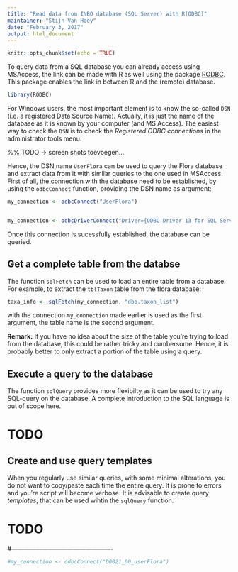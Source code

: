 ```yaml
---
title: "Read data from INBO database (SQL Server) with R(ODBC)"
maintainer: "Stijn Van Hoey"
date: "February 3, 2017"
output: html_document
---
```


```r
knitr::opts_chunk$set(echo = TRUE)
```

To query data from a SQL database you can already access using MSAccess, the link can be made with R as well using the package [RODBC](https://cran.r-project.org/web/packages/RODBC/index.html). This package enables the link in between R and the (remote) database.

```r
library(RODBC)
```

For Windows users, the most important element is to know the so-called `DSN` (i.e. a registered Data Source Name). Actually, it is just the name of the database as it is known by your computer (and MS Access). The easiest way to check the `DSN` is to check the *Registered ODBC connections* in the administrator tools menu.

%% TODO -> screen shots toevoegen...

Hence, the DSN name `UserFlora` can be used to query the Flora database and extract data from it with similar queries to the one used in MSAccess. First of all, the connection with the database need to be established, by using the `odbcConnect` function, providing the DSN name as argument:

```r
my_connection <- odbcConnect("UserFlora")


my_connection <- odbcDriverConnect("Driver={ODBC Driver 13 for SQL Server};Server=inbosql04.inbo.be;Database=NBNData_IPT;Trusted_Connection=yes;")
```

Once this connection is sucessfully established, the database can be queried. 

## Get a complete table from the databse

The function `sqlFetch` can be used to load an entire table from a database. For example, to extract the `tblTaxon` table from the flora database:

```r
taxa_info <- sqlFetch(my_connection, "dbo.taxon_list")
```

with the connection `my_connection` made earlier is used as the first argument, the table name is the second argument.

**Remark:** If you have no idea about the size of the table you're trying to load from the database, this could be rather tricky and cumbersome. Hence, it is probably better to only extract a portion of the table using a query.

## Execute a query to the database

The function `sqlQuery` provides more flexibilty as it can be used to try any SQL-query on the database. A complete introduction to the SQL language is out of scope here.

# TODO

## Create and use query templates

When you regularly use similar queries, with some minimal alterations, you do not want to copy/paste each time the entire query. It is prone to errors and you're script will become verbose. It is advisable to create query *templates*, that can be used wihtin the `sqlQuery` function. 

# TODO


#-------------------------------------------------


```r
#my_connection <- odbcConnect("D0021_00_userFlora")

```


